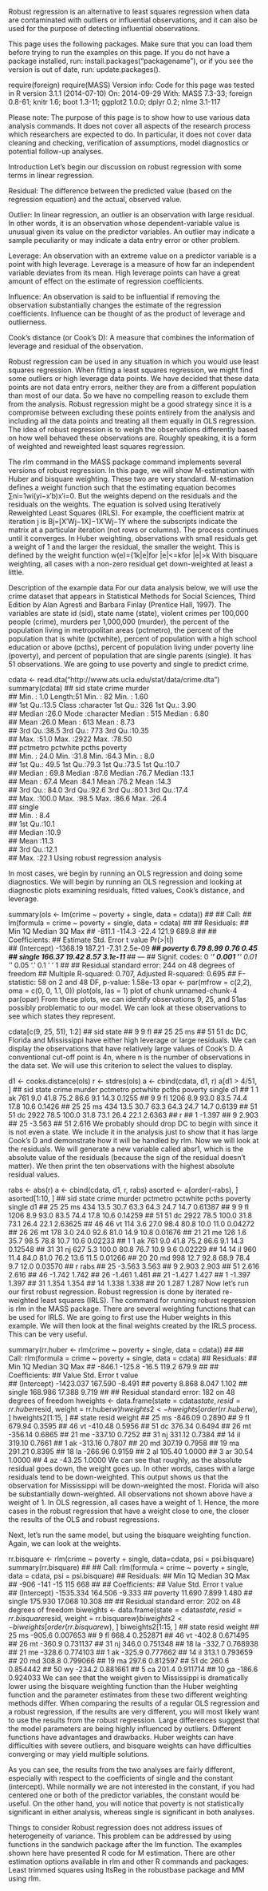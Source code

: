 Robust regression is an alternative to least squares regression when data are contaminated with outliers or influential observations, and it can also be used for the purpose of detecting influential observations.

This page uses the following packages. Make sure that you can load them before trying to run the examples on this page. If you do not have a package installed, run: install.packages("packagename"), or if you see the version is out of date, run: update.packages().

require(foreign)
require(MASS)
Version info: Code for this page was tested in R version 3.1.1 (2014-07-10)
On: 2014-09-29
With: MASS 7.3-33; foreign 0.8-61; knitr 1.6; boot 1.3-11; ggplot2 1.0.0; dplyr 0.2; nlme 3.1-117

Please note: The purpose of this page is to show how to use various data analysis commands. It does not cover all aspects of the research process which researchers are expected to do. In particular, it does not cover data cleaning and checking, verification of assumptions, model diagnostics or potential follow-up analyses.

Introduction
Let's begin our discussion on robust regression with some terms in linear regression.

Residual: The difference between the predicted value (based on the regression equation) and the actual, observed value.

Outlier: In linear regression, an outlier is an observation with large residual. In other words, it is an observation whose dependent-variable value is unusual given its value on the predictor variables. An outlier may indicate a sample peculiarity or may indicate a data entry error or other problem.

Leverage: An observation with an extreme value on a predictor variable is a point with high leverage. Leverage is a measure of how far an independent variable deviates from its mean. High leverage points can have a great amount of effect on the estimate of regression coefficients.

Influence: An observation is said to be influential if removing the observation substantially changes the estimate of the regression coefficients.  Influence can be thought of as the product of leverage and outlierness.

Cook's distance (or Cook's D): A measure that combines the information of leverage and residual of the observation.

Robust regression can be used in any situation in which you would use least squares regression. When fitting a least squares regression, we might find some outliers or high leverage data points. We have decided that these data points are not data entry errors, neither they are from a different population than most of our data. So we have no compelling reason to exclude them from the analysis. Robust regression might be a good strategy since it is a compromise between excluding these points entirely from the analysis and including all the data points and treating all them equally in OLS regression. The idea of robust regression is to weigh the observations differently based on how well behaved these observations are. Roughly speaking, it is a form of weighted and reweighted least squares regression.

The rlm command in the MASS package command implements several versions of robust regression. In this page, we will show M-estimation with Huber and bisquare weighting. These two are very standard. M-estimation defines a weight function such that the estimating equation becomes ∑ni=1wi(yi−x′b)x′i=0. But the weights depend on the residuals and the residuals on the weights. The equation is solved using Iteratively Reweighted Least Squares (IRLS). For example, the coefficient matrix at iteration j is Bj=[X′Wj−1X]−1X′Wj−1Y where the subscripts indicate the matrix at a particular iteration (not rows or columns). The process continues until it converges. In Huber weighting, observations with small residuals get a weight of 1 and the larger the residual, the smaller the weight. This is defined by the weight function
w(e)={1k|e|for |e|<=kfor |e|>k
With bisquare weighting, all cases with a non-zero residual get down-weighted at least a little.

Description of the example data
For our data analysis below, we will use the crime dataset that appears in Statistical Methods for Social Sciences, Third Edition by Alan Agresti and Barbara Finlay (Prentice Hall, 1997). The variables are state id (sid), state name (state), violent crimes per 100,000 people (crime), murders per 1,000,000 (murder), the percent of the population living in metropolitan areas (pctmetro), the percent of the population that is white (pctwhite), percent of population with a high school education or above (pcths), percent of population living under poverty line (poverty), and percent of population that are single parents (single). It has 51 observations. We are going to use poverty and single to predict crime.

cdata <- read.dta("http://www.ats.ucla.edu/stat/data/crime.dta")
summary(cdata)
##       sid          state               crime          murder     
##  Min.   : 1.0   Length:51          Min.   :  82   Min.   : 1.60  
##  1st Qu.:13.5   Class :character   1st Qu.: 326   1st Qu.: 3.90  
##  Median :26.0   Mode  :character   Median : 515   Median : 6.80  
##  Mean   :26.0                      Mean   : 613   Mean   : 8.73  
##  3rd Qu.:38.5                      3rd Qu.: 773   3rd Qu.:10.35  
##  Max.   :51.0                      Max.   :2922   Max.   :78.50  
##     pctmetro        pctwhite        pcths         poverty    
##  Min.   : 24.0   Min.   :31.8   Min.   :64.3   Min.   : 8.0  
##  1st Qu.: 49.5   1st Qu.:79.3   1st Qu.:73.5   1st Qu.:10.7  
##  Median : 69.8   Median :87.6   Median :76.7   Median :13.1  
##  Mean   : 67.4   Mean   :84.1   Mean   :76.2   Mean   :14.3  
##  3rd Qu.: 84.0   3rd Qu.:92.6   3rd Qu.:80.1   3rd Qu.:17.4  
##  Max.   :100.0   Max.   :98.5   Max.   :86.6   Max.   :26.4  
##      single    
##  Min.   : 8.4  
##  1st Qu.:10.1  
##  Median :10.9  
##  Mean   :11.3  
##  3rd Qu.:12.1  
##  Max.   :22.1
Using robust regression analysis

In most cases, we begin by running an OLS regression and doing some diagnostics. We will begin by running an OLS regression and looking at diagnostic plots examining residuals, fitted values, Cook's distance, and leverage.

summary(ols <- lm(crime ~ poverty + single, data = cdata))
## 
## Call:
## lm(formula = crime ~ poverty + single, data = cdata)
## 
## Residuals:
##    Min     1Q Median     3Q    Max 
## -811.1 -114.3  -22.4  121.9  689.8 
## 
## Coefficients:
##             Estimate Std. Error t value Pr(>|t|)    
## (Intercept) -1368.19     187.21   -7.31  2.5e-09 ***
## poverty         6.79       8.99    0.76     0.45    
## single        166.37      19.42    8.57  3.1e-11 ***
## ---
## Signif. codes:  0 '***' 0.001 '**' 0.01 '*' 0.05 '.' 0.1 ' ' 1
## 
## Residual standard error: 244 on 48 degrees of freedom
## Multiple R-squared:  0.707,	Adjusted R-squared:  0.695 
## F-statistic:   58 on 2 and 48 DF,  p-value: 1.58e-13
opar <- par(mfrow = c(2,2), oma = c(0, 0, 1.1, 0))
plot(ols, las = 1)
plot of chunk unnamed-chunk-4
par(opar)
From these plots, we can identify observations 9, 25, and 51as possibly problematic to our model. We can look at these observations to see which states they represent.

cdata[c(9, 25, 51), 1:2]
##    sid state
## 9    9    fl
## 25  25    ms
## 51  51    dc
DC, Florida and Mississippi have either high leverage or large residuals. We can display the observations that have relatively large values of Cook's D. A conventional cut-off point is 4n, where n is the number of observations in the data set. We will use this criterion to select the values to display.

d1 <- cooks.distance(ols)
r <- stdres(ols)
a <- cbind(cdata, d1, r)
a[d1 > 4/51, ]
##    sid state crime murder pctmetro pctwhite pcths poverty single     d1
## 1    1    ak   761    9.0     41.8     75.2  86.6     9.1   14.3 0.1255
## 9    9    fl  1206    8.9     93.0     83.5  74.4    17.8   10.6 0.1426
## 25  25    ms   434   13.5     30.7     63.3  64.3    24.7   14.7 0.6139
## 51  51    dc  2922   78.5    100.0     31.8  73.1    26.4   22.1 2.6363
##         r
## 1  -1.397
## 9   2.903
## 25 -3.563
## 51  2.616
We probably should drop DC to begin with since it is not even a state. We include it in the analysis just to show that it has large Cook's D and demonstrate how it will be handled by rlm. Now we will look at the residuals. We will generate a new variable called absr1, which is the absolute value of the residuals (because the sign of the residual doesn't matter). We then print the ten observations with the highest absolute residual values.

rabs <- abs(r)
a <- cbind(cdata, d1, r, rabs)
asorted <- a[order(-rabs), ]
asorted[1:10, ]
##    sid state crime murder pctmetro pctwhite pcths poverty single      d1
## 25  25    ms   434   13.5     30.7     63.3  64.3    24.7   14.7 0.61387
## 9    9    fl  1206    8.9     93.0     83.5  74.4    17.8   10.6 0.14259
## 51  51    dc  2922   78.5    100.0     31.8  73.1    26.4   22.1 2.63625
## 46  46    vt   114    3.6     27.0     98.4  80.8    10.0   11.0 0.04272
## 26  26    mt   178    3.0     24.0     92.6  81.0    14.9   10.8 0.01676
## 21  21    me   126    1.6     35.7     98.5  78.8    10.7   10.6 0.02233
## 1    1    ak   761    9.0     41.8     75.2  86.6     9.1   14.3 0.12548
## 31  31    nj   627    5.3    100.0     80.8  76.7    10.9    9.6 0.02229
## 14  14    il   960   11.4     84.0     81.0  76.2    13.6   11.5 0.01266
## 20  20    md   998   12.7     92.8     68.9  78.4     9.7   12.0 0.03570
##         r  rabs
## 25 -3.563 3.563
## 9   2.903 2.903
## 51  2.616 2.616
## 46 -1.742 1.742
## 26 -1.461 1.461
## 21 -1.427 1.427
## 1  -1.397 1.397
## 31  1.354 1.354
## 14  1.338 1.338
## 20  1.287 1.287
Now let's run our first robust regression. Robust regression is done by iterated re-weighted least squares (IRLS). The command for running robust regression is rlm in the MASS package. There are several weighting functions that can be used for IRLS. We are going to first use the Huber weights in this example. We will then look at the final weights created by the IRLS process. This can be very useful.

summary(rr.huber <- rlm(crime ~ poverty + single, data = cdata))
## 
## Call: rlm(formula = crime ~ poverty + single, data = cdata)
## Residuals:
##    Min     1Q Median     3Q    Max 
## -846.1 -125.8  -16.5  119.2  679.9 
## 
## Coefficients:
##             Value     Std. Error t value  
## (Intercept) -1423.037   167.590     -8.491
## poverty         8.868     8.047      1.102
## single        168.986    17.388      9.719
## 
## Residual standard error: 182 on 48 degrees of freedom
hweights <- data.frame(state = cdata$state, resid = rr.huber$resid, weight = rr.huber$w)
hweights2 <- hweights[order(rr.huber$w), ]
hweights2[1:15, ]
##    state   resid weight
## 25    ms -846.09 0.2890
## 9     fl  679.94 0.3595
## 46    vt -410.48 0.5956
## 51    dc  376.34 0.6494
## 26    mt -356.14 0.6865
## 21    me -337.10 0.7252
## 31    nj  331.12 0.7384
## 14    il  319.10 0.7661
## 1     ak -313.16 0.7807
## 20    md  307.19 0.7958
## 19    ma  291.21 0.8395
## 18    la -266.96 0.9159
## 2     al  105.40 1.0000
## 3     ar   30.54 1.0000
## 4     az  -43.25 1.0000
We can see that roughly, as the absolute residual goes down, the weight goes up. In other words, cases with a large residuals tend to be down-weighted. This output shows us that the observation for Mississippi will be down-weighted the most. Florida will also be substantially down-weighted. All observations not shown above have a weight of 1. In OLS regression, all cases have a weight of 1. Hence, the more cases in the robust regression that have a weight close to one, the closer the results of the OLS and robust regressions.

Next, let's run the same model, but using the bisquare weighting function. Again, we can look at the weights.

rr.bisquare <- rlm(crime ~ poverty + single, data=cdata, psi = psi.bisquare)
summary(rr.bisquare)
## 
## Call: rlm(formula = crime ~ poverty + single, data = cdata, psi = psi.bisquare)
## Residuals:
##    Min     1Q Median     3Q    Max 
##   -906   -141    -15    115    668 
## 
## Coefficients:
##             Value     Std. Error t value  
## (Intercept) -1535.334   164.506     -9.333
## poverty        11.690     7.899      1.480
## single        175.930    17.068     10.308
## 
## Residual standard error: 202 on 48 degrees of freedom
biweights <- data.frame(state = cdata$state, resid = rr.bisquare$resid, weight = rr.bisquare$w)
biweights2 <- biweights[order(rr.bisquare$w), ]
biweights2[1:15, ]
##    state  resid   weight
## 25    ms -905.6 0.007653
## 9     fl  668.4 0.252871
## 46    vt -402.8 0.671495
## 26    mt -360.9 0.731137
## 31    nj  346.0 0.751348
## 18    la -332.7 0.768938
## 21    me -328.6 0.774103
## 1     ak -325.9 0.777662
## 14    il  313.1 0.793659
## 20    md  308.8 0.799066
## 19    ma  297.6 0.812597
## 51    dc  260.6 0.854442
## 50    wy -234.2 0.881661
## 5     ca  201.4 0.911714
## 10    ga -186.6 0.924033
We can see that the weight given to Mississippi is dramatically lower using the bisquare weighting function than the Huber weighting function and the parameter estimates from these two different weighting methods differ. When comparing the results of a regular OLS regression and a robust regression, if the results are very different, you will most likely want to use the results from the robust regression. Large differences suggest that the model parameters are being highly influenced by outliers. Different functions have advantages and drawbacks. Huber weights can have difficulties with severe outliers, and bisquare weights can have difficulties converging or may yield multiple solutions.

As you can see, the results from the two analyses are fairly different, especially with respect to the coefficients of single and the constant (intercept). While normally we are not interested in the constant, if you had centered one or both of the predictor variables, the constant would be useful. On the other hand, you will notice that poverty is not statistically significant in either analysis, whereas single is significant in both analyses.

Things to consider
Robust regression does not address issues of heterogeneity of variance. This problem can be addressed by using functions in the sandwich package after the lm function.
The examples shown here have presented R code for M estimation. There are other estimation options available in rlm and other R commands and packages: Least trimmed squares using ltsReg in the robustbase package and MM using rlm.
